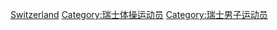 [[Category:各国男子体操运动员|Switzerland]]
[[Category:瑞士体操运动员|Category:瑞士体操运动员]]
[[Category:瑞士男子运动员|Category:瑞士男子运动员]]
